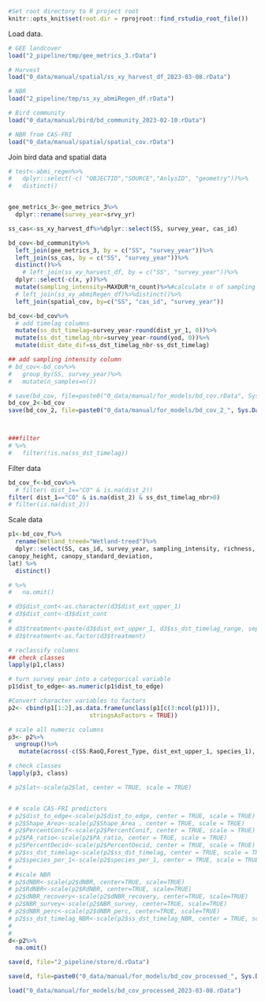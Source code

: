 ```r
#Set root directory to R project root
knitr::opts_knit$set(root.dir = rprojroot::find_rstudio_root_file())
```

Load data. 

```r
# GEE landcover
load("2_pipeline/tmp/gee_metrics_3.rData")

# Harvest
load("0_data/manual/spatial/ss_xy_harvest_df_2023-03-08.rData")

# NBR
load("2_pipeline/tmp/ss_xy_abmiRegen_df.rData")

# Bird community
load("0_data/manual/bird/bd_community_2023-02-10.rData")

# NBR from CAS-FRI
load("0_data/manual/spatial/spatial_cov.rData")
```


Join bird data and spatial data

```r
# test<-abmi_regen%>%
#   dplyr::select(-c( "OBJECTID","SOURCE","AnlysID", "geometry"))%>%
#   distinct()


gee_metrics_3<-gee_metrics_3%>%
  dplyr::rename(survey_year=srvy_yr)

ss_cas<-ss_xy_harvest_df%>%dplyr::select(SS, survey_year, cas_id)

bd_cov<-bd_community%>%
  left_join(gee_metrics_3, by = c("SS", "survey_year"))%>%
  left_join(ss_cas, by = c("SS", "survey_year"))%>%
  distinct()%>%
    # left_join(ss_xy_harvest_df, by = c("SS", "survey_year"))%>%
  dplyr::select(-c(x, y))%>%
  mutate(sampling_intensity=MAXDUR*n_count)%>%#calculate n of sampling minutes (for sampling_intensity)
  # left_join(ss_xy_abmiRegen_df)%>%distinct()%>%
  left_join(spatial_cov, by=c("SS", "cas_id", "survey_year"))

bd_cov<-bd_cov%>%
  # add timelag columns
  mutate(ss_dst_timelag=survey_year-round(dist_yr_1, 0))%>%
  mutate(ss_dst_timelag_nbr=survey_year-round(yod, 0))%>%
  mutate(dist_date_dif=ss_dst_timelag_nbr-ss_dst_timelag)

## add sampling intensity column
# bd_cov<-bd_cov%>%
#   group_by(SS, survey_year)%>%
#   mutate(n_samples=n())

# save(bd_cov, file=paste0("0_data/manual/for_models/bd_cov.rData", Sys.Date(), ".rData")
bd_cov_2<-bd_cov
save(bd_cov_2, file=paste0("0_data/manual/for_models/bd_cov_2_", Sys.Date(), ".rData"))



###filter  
# %>%
#   filter(!is.na(ss_dst_timelag))
```

Filter data
```r

bd_cov_f<-bd_cov%>%
  # filter( dist_1=="CO" & is.na(dist_2))
filter( dist_1=="CO" & is.na(dist_2) & ss_dst_timelag_nbr>0)
# filter(is.na(dist_2))  
```

Scale data

```r

p1<-bd_cov_f%>%
  rename(Wetland_treed="Wetland-treed")%>%
  dplyr::select(SS, cas_id, survey_year, sampling_intensity, richness, menhIndx, margIndx, shan, brill, simp, pilou, hill, FRic, qual.FRic, FEve, FDiv, FDis, RaoQ, PercentConif, PercentDecid, Forest_Type, Shape_Area, PA_ratio, species_1, species_per_1, ss_dst_timelag, ss_dst_timelag_nbr,dist_to_edge, dNBR, RdNBR, dNBR_recovery, NBR_survey, dNBR_perc, dist_ext_upper_1, Bryoids, Coniferous,Exposed_Barren_land, Herbs, Mixedwood, Rock_Rubble, Shrubs,Snow_Ice,Unclassified, Water, Wetland, Wetland_treed,
canopy_height, canopy_standard_deviation,
lat) %>%
  distinct()

# %>%
#   na.omit()

# d3$dist_cont<-as.character(d3$dist_ext_upper_1)
# d3$dist_cont<-d3$dist_cont
# 
# d3$treatment<-paste(d3$dist_ext_upper_1, d3$ss_dst_timelag_range, sep="__")
# d3$treatment<-as.factor(d3$treatment)

# reclassify columns 
## check classes
lapply(p1,class)

# turn survey year into a categorical variable
p1$dist_to_edge<-as.numeric(p1$dist_to_edge)

#Convert character variables to factors
p2<- cbind(p1[1:2],as.data.frame(unclass(p1[c(3:ncol(p1))]),                 
                       stringsAsFactors = TRUE))

# scale all numeric columns
p3<- p2%>%
  ungroup()%>%
   mutate(across(-c(SS:RaoQ,Forest_Type, dist_ext_upper_1, species_1), scale))

# check classes
lapply(p3, class)

# p2$lat<-scale(p2$lat, center = TRUE, scale = TRUE)


# # scale CAS-FRI predictors
# p2$dist_to_edge<-scale(p2$dist_to_edge, center = TRUE, scale = TRUE)
# p2$Shape_Area<-scale(p2$Shape_Area , center = TRUE, scale = TRUE)
# p2$PercentConif<-scale(p2$PercentConif, center = TRUE, scale = TRUE)
# p2$PA_ratio<-scale(p2$PA_ratio, center = TRUE, scale = TRUE)
# p2$PercentDecid<-scale(p2$PercentDecid, center = TRUE, scale = TRUE)
# p2$ss_dst_timelag<-scale(p2$ss_dst_timelag, center = TRUE, scale = TRUE)
# p2$species_per_1<-scale(p2$species_per_1, center = TRUE, scale = TRUE)
# 
# #scale NBR
# p2$dNBR<-scale(p2$dNBR, center=TRUE, scale=TRUE)
# p2$RdNBR<-scale(p2$RdNBR, center=TRUE, scale=TRUE)
# p2$dNBR_recovery<-scale(p2$dNBR_recovery, center=TRUE, scale=TRUE)
# p2$NBR_survey<-scale(p2$NBR_survey, center=TRUE, scale=TRUE)
# p2$dNBR_perc<-scale(p2$dNBR_perc, center=TRUE, scale=TRUE)
# p2$ss_dst_timelag_NBR<-scale(p2$ss_dst_timelag_NBR, center = TRUE, scale = TRUE)
# 
# 
d<-p2%>%
  na.omit()

save(d, file="2_pipeline/store/d.rData")

save(d, file=paste0("0_data/manual/for_models/bd_cov_processed_", Sys.Date(), ".rData"))

load("0_data/manual/for_models/bd_cov_processed_2023-03-08.rData")
```




